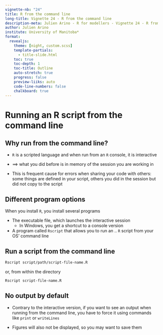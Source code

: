 ```yaml
---
vignette-nb: "24"
title: R from the command line
long-title: Vignette 24 - R from the command line
description-meta: Julien Arino - R for modellers - Vignette 24 - R from the command line
author: Julien Arino
institute: University of Manitoba*
format: 
  revealjs:
    theme: [night, custom.scss]    
    template-partials:
      - title-slide.html
    toc: true
    toc-depth: 1
    toc-title: Outline
    auto-stretch: true
    progress: false
    preview-liiks: auto
    code-line-numbers: false
    chalkboard: true
---
```


# Running an R script from the command line


## [Why run from the command line?]{.r-fit-text}

- `R` is a scripted language and when run from an `R` console, it is interactive

- $\implies$ what you did before is in memory of the session you are working in

- This is frequent cause for errors when sharing your code with others: some things are defined in your script, others you did in the session but did not copy to the script

## Different program options

When you install `R`, you install several programs

- The executable file, which launches the interactive session
  - In Windows, you get a shortcut to a console version
- A program called `Rscript` that allows you to run an .. `R` script from your OS' command line

## [Run a script from the command line]{.r-fit-text}

```.bash
Rscript script/path/script-file-name.R
```
or, from within the directory
```.bash
Rscript script-file-name.R
```

## No output by default

- Contrary to the interactive version, if you want to see an output when running from the command line, you have to force it using commands like `print` or `writeLines`

- Figures will also not be displayed, so you may want to save them